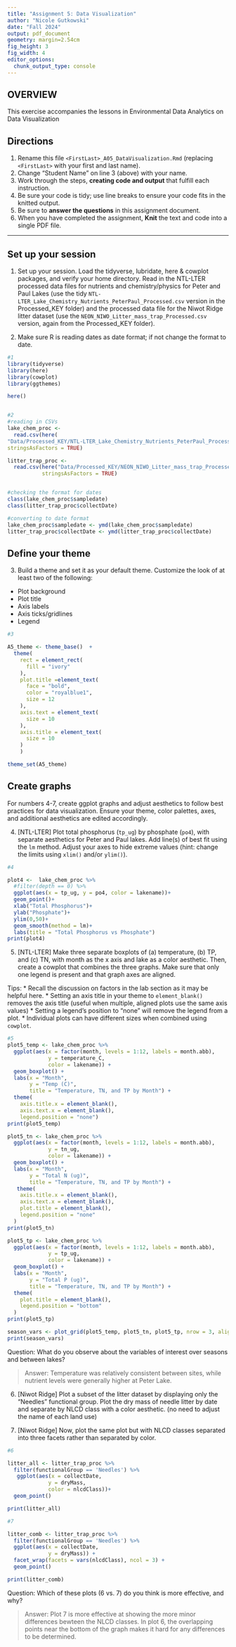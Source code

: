 ```yaml
---
title: "Assignment 5: Data Visualization"
author: "Nicole Gutkowski"
date: "Fall 2024"
output: pdf_document
geometry: margin=2.54cm
fig_height: 3
fig_width: 4
editor_options: 
  chunk_output_type: console
---
```


## OVERVIEW

This exercise accompanies the lessons in Environmental Data Analytics on Data Visualization

## Directions

1.  Rename this file `<FirstLast>_A05_DataVisualization.Rmd` (replacing `<FirstLast>` with your first and last name).
2.  Change "Student Name" on line 3 (above) with your name.
3.  Work through the steps, **creating code and output** that fulfill each instruction.
4.  Be sure your code is tidy; use line breaks to ensure your code fits in the knitted output.
5.  Be sure to **answer the questions** in this assignment document.
6.  When you have completed the assignment, **Knit** the text and code into a single PDF file.

------------------------------------------------------------------------

## Set up your session

1.  Set up your session. Load the tidyverse, lubridate, here & cowplot packages, and verify your home directory. Read in the NTL-LTER processed data files for nutrients and chemistry/physics for Peter and Paul Lakes (use the tidy `NTL-LTER_Lake_Chemistry_Nutrients_PeterPaul_Processed.csv` version in the Processed_KEY folder) and the processed data file for the Niwot Ridge litter dataset (use the `NEON_NIWO_Litter_mass_trap_Processed.csv` version, again from the Processed_KEY folder).

2.  Make sure R is reading dates as date format; if not change the format to date.

```r
#1
library(tidyverse)
library(here)
library(cowplot)
library(ggthemes)

here()


#2 
#reading in CSVs
lake_chem_proc <- 
  read.csv(here(
"Data/Processed_KEY/NTL-LTER_Lake_Chemistry_Nutrients_PeterPaul_Processed.csv"), 
stringsAsFactors = TRUE)

litter_trap_proc <-
  read.csv(here("Data/Processed_KEY/NEON_NIWO_Litter_mass_trap_Processed.csv"), 
           stringsAsFactors = TRUE)


#checking the format for dates
class(lake_chem_proc$sampledate)
class(litter_trap_proc$collectDate)

#converting to date format
lake_chem_proc$sampledate <- ymd(lake_chem_proc$sampledate)
litter_trap_proc$collectDate <- ymd(litter_trap_proc$collectDate)


```

## Define your theme

3.  Build a theme and set it as your default theme. Customize the look of at least two of the following:

-   Plot background
-   Plot title
-   Axis labels
-   Axis ticks/gridlines
-   Legend

```r
#3

A5_theme <- theme_base()  + 
  theme(
    rect = element_rect(
      fill = "ivory"
    ),
    plot.title =element_text(
      face = "bold",
      color = "royalblue1", 
      size = 12
    ),
    axis.text = element_text(
      size = 10
    ),
    axis.title = element_text(
      size = 10
    )
    )

theme_set(A5_theme)
```

## Create graphs

For numbers 4-7, create ggplot graphs and adjust aesthetics to follow best practices for data visualization. Ensure your theme, color palettes, axes, and additional aesthetics are edited accordingly.

4.  [NTL-LTER] Plot total phosphorus (`tp_ug`) by phosphate (`po4`), with separate aesthetics for Peter and Paul lakes. Add line(s) of best fit using the `lm` method. Adjust your axes to hide extreme values (hint: change the limits using `xlim()` and/or `ylim()`).

```r
#4 

plot4 <-  lake_chem_proc %>% 
  #filter(depth == 0) %>% 
  ggplot(aes(x = tp_ug, y = po4, color = lakename))+
  geom_point()+
  xlab("Total Phosphorus")+
  ylab("Phosphate")+
  ylim(0,50)+
  geom_smooth(method = lm)+
  labs(title = "Total Phosphorus vs Phosphate")
print(plot4)

```

5.  [NTL-LTER] Make three separate boxplots of (a) temperature, (b) TP, and (c) TN, with month as the x axis and lake as a color aesthetic. Then, create a cowplot that combines the three graphs. Make sure that only one legend is present and that graph axes are aligned.

Tips: \* Recall the discussion on factors in the lab section as it may be helpful here. \* Setting an axis title in your theme to `element_blank()` removes the axis title (useful when multiple, aligned plots use the same axis values) \* Setting a legend's position to "none" will remove the legend from a plot. \* Individual plots can have different sizes when combined using `cowplot`.

```r
#5 
plot5_temp <- lake_chem_proc %>%
  ggplot(aes(x = factor(month, levels = 1:12, labels = month.abb), 
             y = temperature_C, 
             color = lakename)) +
  geom_boxplot() +
  labs(x = "Month", 
       y = "Temp (C)",
       title = "Temperature, TN, and TP by Month") +
  theme(
    axis.title.x = element_blank(),
    axis.text.x = element_blank(),
    legend.position = "none")
print(plot5_temp)

plot5_tn <- lake_chem_proc %>%
  ggplot(aes(x = factor(month, levels = 1:12, labels = month.abb), 
             y = tn_ug, 
             color = lakename)) +
  geom_boxplot() +
  labs(x = "Month", 
       y = "Total N (ug)",
       title = "Temperature, TN, and TP by Month") +
   theme(
    axis.title.x = element_blank(),
    axis.text.x = element_blank(), 
    plot.title = element_blank(),
    legend.position = "none"
  )
print(plot5_tn)

plot5_tp <- lake_chem_proc %>%
  ggplot(aes(x = factor(month, levels = 1:12, labels = month.abb), 
             y = tp_ug, 
             color = lakename)) +
  geom_boxplot() +
  labs(x = "Month", 
       y = "Total P (ug)",
       title = "Temperature, TN, and TP by Month") +
  theme(
    plot.title = element_blank(), 
    legend.position = "bottom"
  )
print(plot5_tp)

season_vars <- plot_grid(plot5_temp, plot5_tn, plot5_tp, nrow = 3, align = 'h')
print(season_vars)


```

Question: What do you observe about the variables of interest over seasons and between lakes?

> Answer: Temperature was relatively consistent between sites, while nutrient levels were generally higher at Peter Lake.

6.  [Niwot Ridge] Plot a subset of the litter dataset by displaying only the "Needles" functional group. Plot the dry mass of needle litter by date and separate by NLCD class with a color aesthetic. (no need to adjust the name of each land use)

7.  [Niwot Ridge] Now, plot the same plot but with NLCD classes separated into three facets rather than separated by color.

```r
#6

litter_all <- litter_trap_proc %>% 
  filter(functionalGroup == 'Needles') %>% 
   ggplot(aes(x = collectDate, 
             y = dryMass,
             color = nlcdClass))+
  geom_point()

print(litter_all)

#7

litter_comb <- litter_trap_proc %>% 
  filter(functionalGroup == 'Needles') %>% 
  ggplot(aes(x = collectDate, 
             y = dryMass)) +
  facet_wrap(facets = vars(nlcdClass), ncol = 3) +
  geom_point()

print(litter_comb)


```

Question: Which of these plots (6 vs. 7) do you think is more effective, and why?

> Answer: Plot 7 is more effective at showing the more minor differences bewteen the NLCD classes. In plot 6, the overlapping points near the bottom of the graph makes it hard for any differences to be determined. 
